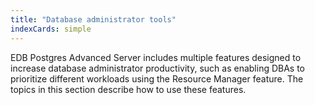 ```yaml
---
title: "Database administrator tools"
indexCards: simple
---
```


EDB Postgres Advanced Server includes multiple features designed to increase database administrator productivity, such as enabling DBAs to prioritize different workloads using the Resource Manager feature. The topics in this section describe how to use these features.